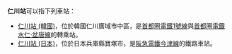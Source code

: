 '''仁川站'''可以指下列車站：

* [[仁川站_(韓國)|仁川站 (韓國)]]，位於韓國仁川廣域市中區，是[[首都圈電鐵1號線|首都圈電鐵1號線]]與[[首都圈電鐵水仁·盆唐線|首都圈電鐵水仁·盆唐線]]的轉乘站。
* [[仁川站_(日本)|仁川站 (日本)]]，位於日本兵庫縣寶塚市，是[[阪急電鐵|阪急電鐵]][[今津線|今津線]]的鐵路車站。

{{disambig|Cat=三字車站名消歧義}}